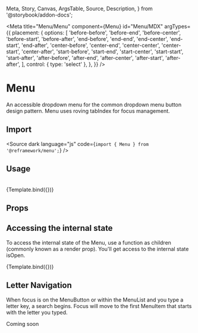   Meta,
  Story,
  Canvas,
  ArgsTable,
  Source,
  Description,
} from '@storybook/addon-docs';

<Meta
  title="Menu/Menu"
  component={Menu}
  id="Menu/MDX"
  argTypes={{
    placement: {
      options: [
        'before-before',
        'before-end',
        'before-center',
        'before-start',
        'before-after',
        'end-before',
        'end-end',
        'end-center',
        'end-start',
        'end-after',
        'center-before',
        'center-end',
        'center-center',
        'center-start',
        'center-after',
        'start-before',
        'start-end',
        'start-center',
        'start-start',
        'start-after',
        'after-before',
        'after-end',
        'after-center',
        'after-start',
        'after-after',
      ],
      control: { type: 'select' },
    },
  }}
/>


# Menu

An accessible dropdown menu for the common dropdown menu button design pattern. Menu uses roving tabIndex for focus management.

## Import

<Source dark language="js" code={`import { Menu } from '@reframework/menu';`} />

## Usage

<br />

<Story name="Intro" story={stories.Intro}>
  {Template.bind({})}
</Story>

<Story name="Source" story={stories.SourceStory} />

## Props

<Story name="ArgsTable" story={stories.ArgsTableStory} />

## Accessing the internal state

To access the internal state of the Menu, use a function as children (commonly known as a render prop).
You'll get access to the internal state isOpen.

<Story name="RenderTrigger" story={stories.RenderTrigger}>
  {Template.bind({})}
</Story>


## Letter Navigation

When focus is on the MenuButton or within the MenuList and you type a letter key, a search begins.
Focus will move to the first MenuItem that starts with the letter you typed.

Coming soon
